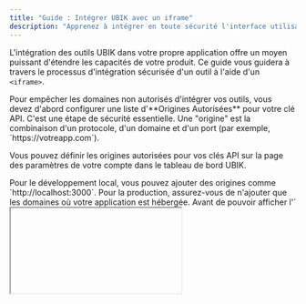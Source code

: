```yaml
---
title: "Guide : Intégrer UBIK avec un iframe"
description: "Apprenez à intégrer en toute sécurité l'interface utilisateur d'un outil UBIK directement dans votre application web pour une expérience utilisateur transparente."
---
```


L'intégration des outils UBIK dans votre propre application offre un moyen puissant d'étendre les capacités de votre produit. Ce guide vous guidera à travers le processus d'intégration sécurisée d'un outil à l'aide d'un `<iframe>`.

<Steps>

<Step title="Configurer les Origines Autorisées">
  Pour empêcher les domaines non autorisés d'intégrer vos outils, vous devez d'abord configurer une liste d'**Origines Autorisées** pour votre clé API. C'est une étape de sécurité essentielle. Une "origine" est la combinaison d'un protocole, d'un domaine et d'un port (par exemple, `https://votreapp.com`).

  Vous pouvez définir les origines autorisées pour vos clés API sur la page des paramètres de votre compte dans le tableau de bord UBIK.

  <Card
    title="Accéder aux paramètres de la clé API"
    icon="key"
    href="https://app.ubik-agent.com/user/api-keys"
  />

  <Note>
  Pour le développement local, vous pouvez ajouter des origines comme `http://localhost:3000`. Pour la production, assurez-vous de n'ajouter que les domaines où votre application est hébergée.
  </Note>
</Step>

<Step title="Récupérer les Informations d'Intégration">
  Avant de pouvoir afficher l'`<iframe>`, le frontend de votre application doit récupérer les détails d'intégration depuis l'API UBIK. Pour ce faire, effectuez une requête `GET` vers le point de terminaison `/tools/{tool_id}/embed-info`.

  Ce point de terminaison fournit deux informations cruciales :
  1.  **Détails de l'Outil**: Le schéma, le nom, la description, etc.
  2.  **Jeton d'Accès**: Un JSON Web Token (JWT) de courte durée que l'`<iframe>` intégré utilisera pour s'authentifier.

  <CodeGroup title="GET /tools/{tool_id}/embed-info">
  ```bash cURL
  curl -X GET "https://app.ubik-agent.com/api/v1/tools/VOTRE_ID_OUTIL/embed-info" \
       -H "X-API-KEY: VOTRE_CLE_API"
  ```
  ```python Python (Côté Serveur)
  import requests

  api_key = "VOTRE_CLE_API"
  tool_id = "VOTRE_ID_OUTIL"
  
  headers = {"X-API-KEY": api_key}
  
  # Cet appel serait typiquement effectué depuis votre serveur, qui transmettrait
  # ensuite les informations d'intégration à votre client frontend.
  response = requests.get(
      f"https://app.ubik-agent.com/api/v1/tools/{tool_id}/embed-info",
      headers=headers
  )

  if response.status_code == 200:
      embed_info = response.json()
      print(embed_info)
      # Transmettez ces informations à votre frontend
  else:
      print(f"Erreur: {response.status_code}", response.text)
  ```
  ```javascript JavaScript (Côté Client)
  // Cette fonction appellerait typiquement un point de terminaison sur VOTRE serveur,
  // qui effectuerait ensuite l'appel sécurisé à l'API UBIK avec votre clé API secrète.
  
  async function fetchEmbedInfoFromServer(toolId) {
    try {
      // Exemple : un point de terminaison sur votre propre backend
      const response = await fetch(`/api/get-tool-embed-info?toolId=${toolId}`);
      if (!response.ok) {
        throw new Error(`Erreur HTTP: ${response.status}`);
      }
      const embedInfo = await response.json();
      console.log(embedInfo);
      // Utilisez ces données pour afficher l'iframe
      return embedInfo;
    } catch (error) {
      console.error('Erreur lors de la récupération des infos d''intégration:', error);
    }
  }
  ```
  </CodeGroup>
  
  <Tip icon="shield-check">
    **Bonne Pratique de Sécurité**: Votre clé API secrète UBIK ne doit jamais être exposée dans votre application frontend. L'appel à `/embed-info` doit être effectué depuis votre serveur backend, qui peut ensuite transmettre le `access_token` de courte durée et les détails de l'outil au client.
  </Tip>
</Step>

<Step title="Afficher l'iframe">
  Une fois que votre frontend dispose des informations d'intégration, vous pouvez construire l'URL de l'`<iframe>` et l'afficher. Le `access_token` du point de terminaison `embed-info` doit être passé comme paramètre de requête `jwt` à l'URL source de l'`iframe`.

  Voici un exemple simplifié avec React :

  ```jsx Exemple React
  import React, { useState, useEffect } from 'react';

  const EmbeddedTool = ({ toolId }) => {
    const [embedInfo, setEmbedInfo] = useState(null);

    useEffect(() => {
      // Dans une vraie application, ceci récupérerait les données depuis votre backend
      const fetchEmbedInfo = async () => {
        try {
          const response = await fetch(`/api/get-tool-embed-info?toolId=${toolId}`);
          const data = await response.json();
          setEmbedInfo(data);
        } catch (error) {
          console.error("Échec de la récupération des informations d'intégration:", error);
        }
      };

      fetchEmbedInfo();
    }, [toolId]);

    if (!embedInfo) {
      return <div>Chargement de l'outil...</div>;
    }

    // Ajoutez le jeton d'accès en tant que paramètre de requête.
    const iframeSrc = `https://app.ubik-agent.com/embed/tools/${embedInfo.id}?jwt=${embedInfo.access_token}`;

    return (
      <iframe
        src={iframeSrc}
        title={embedInfo.name}
        width="100%"
        height="600px"
        frameBorder="0"
      />
    );
  };

  export default EmbeddedTool;
  ```

  <Note>
    **Utiliser une clé API directe :** Pour les scénarios où vous préférez ne pas utiliser le point de terminaison `/embed-info` (par exemple, le rendu côté serveur), vous pouvez également vous authentifier en passant votre clé API UBIK directement en tant que paramètre de requête `apiKey`.
    
    `const iframeSrc = \`https://app.ubik-agent.com/embed/tools/VOTRE_ID_OUTIL?apiKey=VOTRE_CLE_API\`;`
    
    Cependant, pour les applications côté client, il est fortement recommandé d'utiliser le `access_token` de courte durée pour éviter d'exposer votre clé API secrète.
  </Note>
</Step>

<Step title="Personnaliser l'Outil Intégré">
  Vous pouvez personnaliser l'apparence et le comportement de l'outil intégré en ajoutant des paramètres de requête à l'URL source de l'`<iframe>`.

  Voici une liste des paramètres disponibles :

  - **`jwt`** (string) : Un JSON Web Token de courte durée obtenu depuis le point de terminaison `/tools/{tool_id}/embed-info`. C'est la méthode recommandée pour l'authentification côté client.
  - **`apiKey`** (string) : Votre clé API UBIK. Elle peut être utilisée pour l'authentification à la place d'un JWT, mais elle est moins sécurisée pour les applications côté client car elle peut exposer votre clé secrète.
  - **`theme`** ('light' | 'dark') : Définit le thème de couleur par défaut pour l'interface de l'outil. S'il n'est pas fourni, il s'adapte à la préférence système de l'utilisateur.
  - **`showThemeToggle`** (boolean) : Si défini sur `true`, un sélecteur de thème sera affiché dans l'en-tête de l'outil, permettant aux utilisateurs de basculer entre le mode clair et le mode sombre.
  - **`showLangToggle`** (boolean) : Si défini sur `true`, un sélecteur de langue sera affiché, permettant aux utilisateurs de changer la langue d'affichage.

  Exemple d'URL avec personnalisation :
  ```
  https://app.ubik-agent.com/embed/tools/VOTRE_ID_OUTIL?jwt=VOTRE_JWT&theme=dark&showThemeToggle=true
  ```
</Step>

</Steps>

En suivant ces étapes, vous pouvez intégrer en toute sécurité les puissants outils d'UBIK directement dans votre application, créant une expérience transparente et intégrée pour vos utilisateurs.
